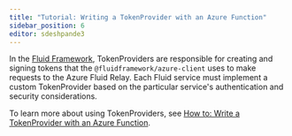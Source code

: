 ```yaml
---
title: "Tutorial: Writing a TokenProvider with an Azure Function"
sidebar_position: 6
editor: sdeshpande3
---
```


In the [Fluid Framework](https://fluidframework.com/), TokenProviders are responsible for creating and signing tokens that the `@fluidframework/azure-client` uses to make requests to the Azure Fluid Relay. Each Fluid service must implement a custom TokenProvider based on the particular service's authentication and security considerations.

To learn more about using TokenProviders, see [How to: Write a TokenProvider with an Azure Function](https://learn.microsoft.com/azure/azure-fluid-relay/how-tos/azure-function-token-provider).
